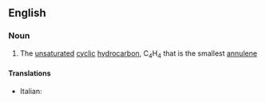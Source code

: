 ==English==

===Noun===
{{wikipedia}}
{{en-noun}}

# {{context|organic compound|lang=en}} The [[unsaturated]] [[cyclic]] [[hydrocarbon]], C<sub>4</sub>H<sub>4</sub> that is the smallest [[annulene]]

====Translations====
{{trans-top|cyclobutadiene}}
*Italian: {{t|it|ciclobutadiene|m}}
{{trans-mid}}

{{trans-bottom}}